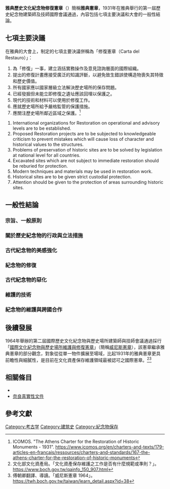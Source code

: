 {{About|1931年第一屆國際歷史文化紀念物建築師與技師會議在雅典通過的文化遺產保存原則|[[柯比意|柯比意]]為首的現代建築師提出的關於都市規劃原則|雅典憲章}}

'''雅典歷史文化紀念物修復憲章'''（{{lang-en|Athens Charter for the Restoration of Historic Monuments}}）簡稱'''雅典憲章'''，1931年在雅典舉行的第一屆歷史紀念物建築師及技師國際會議通過，內容包括七項主要決議和大會的一般性結論。
==七項主要決議==
在雅典的大會上，制定的七項主要決議併稱為「修復憲章（Carta del Restauro）」：

# 為「修復」一事，建立涵括實務操作及意見諮詢層面的國際組織。
# 提出的修復計畫應接受廣泛的知識評斷，以避免致生錯誤使構造物喪失其特徵和歷史價值。
# 所有國家應以國家層級立法解決歷史場所的保存問題。
# 已經發掘但未能立即修復之遺址應該回埋以保護之。
# 現代的技術和材料可以使用於修復工作。
# 應就歷史場所給予嚴格監管的保護措施。
# 應關注歷史場所鄰近區域之保護。<ref>ICOMOS. "The Athens Charter for the Restoration of Historic Monuments - 1931". https://www.icomos.org/en/charters-and-texts/179-articles-en-francais/ressources/charters-and-standards/167-the-athens-charter-for-the-restoration-of-historic-monuments</ref>

{{HideH |Head =原文 |FrameStyle = width:__%; |HeadStyle = |ContentStyle = }} 
# International organizations for Restoration on operational and advisory levels are to be established.
# Proposed Restoration projects are to be subjected to knowledgeable criticism to prevent mistakes which will cause loss of character and historical values to the structures.
# Problems of preservation of historic sites are to be solved by legislation at national level for all countries.
# Excavated sites which are not subject to immediate restoration should be reburied for protection.
# Modern techniques and materials may be used in restoration work.
# Historical sites are to be given strict custodial protection.
# Attention should be given to the protection of areas surrounding historic sites.
{{HideF}}

==一般性結論==

===宗旨、一般原則===

===關於歷史紀念物的行政與立法措施===

===古代紀念物的美感強化===

===紀念物的修復===

===古代紀念物的惡化===

===維護的技術===

===紀念物的維護與跨國合作===

==後續發展==
1964年舉辦的第二屆國際歷史文化紀念物與歷史場所建築師與技師會議通過採行「[[威尼斯憲章|國際文化紀念物與歷史場所維護與修復憲章]]」（簡稱[[威尼斯憲章|威尼斯憲章]]），該憲章繼承雅典憲章的部分觀念，對象從從單一物件擴展至場域，比起1931年的雅典憲章更具前瞻性與細膩性，是目前在文化資產保存維護領域最被認可之國際憲章。<ref>文化部文化資產局。「文化資產保存維護之工作是否有什麼規範或準則？」。 https://www.boch.gov.tw/qainfo_150_907.html</ref><ref>傅朝卿翻譯、導讀。「威尼斯憲章 1964」。 https://twh.boch.gov.tw/taiwan/learn_detail.aspx?id=38</ref>
==相關條目==
* {{Link-en|威尼斯憲章|Venice Charter}}
* [[奈良真實性文件|奈良真實性文件]]

==參考文獻==

[[Category:考古学|Category:考古学]]
[[Category:建筑史|Category:建筑史]]
[[Category:紀念物保存|Category:紀念物保存]]